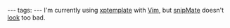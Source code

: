 ---
tags:
---
I'm currently using [http://www.vim.org/scripts/script.php?script_id=2611 xptemplate] with [[Vim]], but [http://www.vim.org/scripts/script.php?script_id=2540 snipMate] doesn't [http://vimeo.com/3535418 look] too bad.
